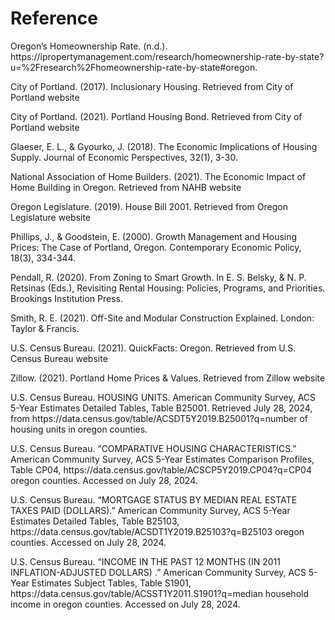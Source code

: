 # Reference

Oregon’s Homeownership Rate. (n.d.). https://ipropertymanagement.com/research/homeownership-rate-by-state?u=%2Fresearch%2Fhomeownership-rate-by-state#oregon.

City of Portland. (2017). Inclusionary Housing. Retrieved from City of Portland website

City of Portland. (2021). Portland Housing Bond. Retrieved from City of Portland website

Glaeser, E. L., & Gyourko, J. (2018). The Economic Implications of Housing Supply. Journal of Economic Perspectives, 32(1), 3-30.

National Association of Home Builders. (2021). The Economic Impact of Home Building in Oregon. Retrieved from NAHB website

Oregon Legislature. (2019). House Bill 2001. Retrieved from Oregon Legislature website

Phillips, J., & Goodstein, E. (2000). Growth Management and Housing Prices: The Case of Portland, Oregon. Contemporary Economic Policy, 18(3), 334-344.

Pendall, R. (2020). From Zoning to Smart Growth. In E. S. Belsky, & N. P. Retsinas (Eds.), Revisiting Rental Housing: Policies, Programs, and Priorities. Brookings Institution Press.

Smith, R. E. (2021). Off-Site and Modular Construction Explained. London: Taylor & Francis.

U.S. Census Bureau. (2021). QuickFacts: Oregon. Retrieved from U.S. Census Bureau website

Zillow. (2021). Portland Home Prices & Values. Retrieved from Zillow website

U.S. Census Bureau. HOUSING UNITS. American Community Survey, ACS 5-Year Estimates Detailed Tables, Table B25001. Retrieved July 28, 2024, from https://data.census.gov/table/ACSDT5Y2019.B25001?q=number of housing units in oregon counties.

U.S. Census Bureau. "COMPARATIVE HOUSING CHARACTERISTICS." American Community Survey, ACS 5-Year Estimates Comparison Profiles, Table CP04, https://data.census.gov/table/ACSCP5Y2019.CP04?q=CP04 oregon counties. Accessed on July 28, 2024.

U.S. Census Bureau. "MORTGAGE STATUS BY MEDIAN REAL ESTATE TAXES PAID (DOLLARS)." American Community Survey, ACS 5-Year Estimates Detailed Tables, Table B25103, https://data.census.gov/table/ACSDT1Y2019.B25103?q=B25103 oregon counties. Accessed on July 28, 2024.

U.S. Census Bureau. "INCOME IN THE PAST 12 MONTHS (IN 2011 INFLATION-ADJUSTED DOLLARS) ." American Community Survey, ACS 5-Year Estimates Subject Tables, Table S1901, https://data.census.gov/table/ACSST1Y2011.S1901?q=median household income in oregon counties. Accessed on July 28, 2024.